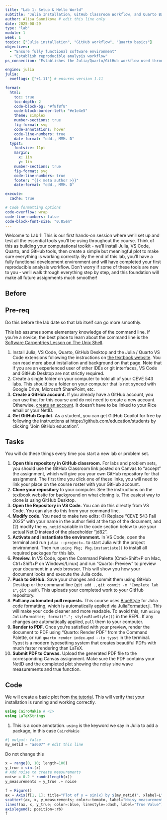 ```yaml
---
title: "Lab 1: Setup & Hello World"
subtitle: "Julia Installation, GitHub Classroom Workflow, and Quarto Basics"
author: Alisa Sannikova # edit this line only
date: 2025-08-29
type: "lab"
module: 1
week: 1
topics: ["Julia installation", "GitHub workflow", "Quarto basics"]
objectives:
  - "Ensure fully functional software environment"
  - "Establish reproducible analysis workflow"
ps_connection: "Establishes the Julia/Quarto/GitHub workflow used throughout PS1"

engine: julia
julia:
  exeflags: ["+1.11"] # ensures version 1.11

format:
  html:
    toc: true
    toc-depth: 2
    code-block-bg: "#f8f8f8"
    code-block-border-left: "#e1e4e5"
    theme: simplex
    number-sections: true
    fig-format: svg
    code-annotations: hover
    code-line-numbers: true
    date-format: "ddd., MMM. D"
  typst:
    fontsize: 11pt
    margin: 
      x: 1in
      y: 1in
    number-sections: true
    fig-format: svg
    code-line-numbers: true
    footer: "{{< meta author >}}"
    date-format: "ddd., MMM. D"

execute: 
  cache: true

# Code formatting options
code-overflow: wrap
code-line-numbers: false
code-block-font-size: "0.85em"
---
```


Welcome to Lab 1! This is our first hands-on session where we'll set up and test all the essential tools you'll be using throughout the course. Think of this as building your computational toolkit - we'll install Julia, VS Code, Quarto, and GitHub tools, then create a simple but meaningful plot to make sure everything is working correctly. By the end of this lab, you'll have a fully functional development environment and will have completed your first reproducible analysis workflow. Don't worry if some of these tools are new to you - we'll walk through everything step by step, and this foundation will make all future assignments much smoother!

## Before

::: {.callout-important}
## Pre-req

Do this before the lab date so that lab itself can go more smoothly.
:::

This lab assumes some elementary knowledge of the command line.
If you're a novice, the best place to learn about the command line is the [Software Carpentries Lesson on The Unix Shell](https://swcarpentry.github.io/shell-novice/).

1. Install Julia, VS Code, Quarto, GitHub Desktop and the Julia / Quarto VS Code extensions following the instructions on [the textbook website](https://dossgollin-lab.github.io/climate-risk-management-reference/chapters/appendices/software.html). You can read more about installation and background on that page. Note that if you are an experienced user of other IDEs or git interfaces, VS Code and GitHub Desktop are not strictly required.
1. Create a single folder on your computer to hold all of your CEVE 543 labs. This should be a folder on your computer that is not synced with Google Drive, Microsoft SharePoint, etc.
1. **Create a GitHub account.** If you already have a GitHub account, you can use that for this course and do not need to create a new account.
Otherwise, [create an account](https://github.com/join). It doesn't have to be linked to your Rice email or your NetID.
1. **Get GitHub Copilot.** As a student, you can get GitHub Copilot for free by following the instructions at https://github.com/education/students by clicking "Join GitHub education".


## Tasks

You will do these things every time you start a new lab or problem set.

1. **Open this repository in GitHub classroom.** For labs and problem sets, you should use the GitHub Classroom link posted on Canvas to "accept" the assignment, which will give you your own GitHub repository for that assignment. The first time you click one of these links, you will need to link your place on the course roster with your GitHub account.
1. **Clone your repository** to your computer. See the instructions on the textbook website for background on what cloning is. The easiest way to clone is using GitHub Desktop.
1. **Open the Repository in VS Code.** You can do this directly from VS Code. You can also do this from your command line.
1. **Modify code.** You need to make two edits: (1) Replace "CEVE 543 Fall 2025" with your name in the author field at the top of the document, and (2) modify the `my_netid` variable in the code section below to use your actual NetID instead of the placeholder "jd82".
1. **Activate and instantiate the environment.** In VS Code, open the terminal and run `julia --project=.` to start Julia with the project environment. Then run `using Pkg; Pkg.instantiate()` to install all required packages for this lab.
1. **Preview.** In VS Code, open the Command Palette (Cmd+Shift+P on Mac, Ctrl+Shift+P on Windows/Linux) and run "Quarto: Preview" to preview your document in a web browser. This will show you how your document looks and execute the Julia code.
1. **Push to GitHub.** Save your changes and commit them using GitHub Desktop or the command line (`git add .`, `git commit -m "Complete lab 1"`, `git push`). This uploads your completed work to your GitHub repository.
1. **Pull any automated pull requests.**  This course uses [BlueStyle](https://github.com/invenia/BlueStyle) for Julia code formatting, which is automatically applied via [JuliaFormatter.jl](https://domluna.github.io/JuliaFormatter.jl/stable/). This will make your code cleaner and more readable. To avoid this, run `using JuliaFormatter; format("."; style=BlueStyle())` in the REPL. If any changes are automatically applied, `pull` them to your computer.
1. **Render to PDF.** Once you're satisfied with your preview, render the document to PDF using "Quarto: Render PDF" from the Command Palette, or run `quarto render index.qmd --to typst` in the terminal. Typst is a modern typesetting system that creates beautiful PDFs with much faster rendering than LaTeX.
1. **Submit PDF to Canvas.** Upload the generated PDF file to the corresponding Canvas assignment. Make sure the PDF contains your NetID and the completed plot showing the noisy sine wave measurements and true function.

## Code

We will create a basic plot from [the tutorial](https://docs.makie.org/dev/tutorials/getting-started).
This will verify that your installation is running and working correctly.

```julia
using CairoMakie # <1>
using LaTeXStrings
```

1. This is a code annotation. `using` is the keyword we say in Julia to add a package, in this case `CairoMakie`

```julia
#| output: false
my_netid = "as607" # edit this line
```

Do not change this

```julia
x = range(0, 10; length=100)
y_true = sin.(x)
# Add noise to create measurements
noise = 0.2 * randn(length(x))
y_measurements = y_true .+ noise

f = Figure()
ax = Axis(f[1, 1]; title="Plot of y = sin(x) by $(my_netid)", xlabel=L"$x$", ylabel=L"$y$")
scatter!(ax, x, y_measurements; color=:tomato, label="Noisy measurements")
lines!(ax, x, y_true; color=:blue, linestyle=:dash, label="True Value")
axislegend(; position=:rb)
f
```
